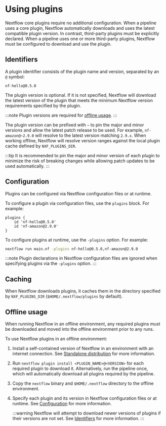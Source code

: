 
# Using plugins

Nextflow core plugins require no additional configuration. When a pipeline uses a core plugin, Nextflow automatically downloads and uses the latest compatible plugin version. In contrast, third-party plugins must be explicitly declared. When a pipeline uses one or more third-party plugins, Nextflow must be configured to download and use the plugin.

## Identifiers

A plugin identifier consists of the plugin name and version, separated by an `@` symbol:

```
nf-hello@0.5.0
```

The plugin version is optional. If it is not specified, Nextflow will download the latest version of the plugin that meets the minimum Nextflow version requirements specified by the plugin.

:::note
Plugin versions are required for [offline usage](#offline-usage).
:::

<AddedInVersion version="25.04.0" />

The plugin version can be prefixed with `~` to pin the major and minor versions and allow the latest patch release to be used. For example, `nf-amazon@~2.9.0` will resolve to the latest version matching `2.9.x`. When working offline, Nextflow will resolve version ranges against the local plugin cache defined by `NXF_PLUGINS_DIR`.

:::tip
It is recommended to pin the major and minor version of each plugin to minimize the risk of breaking changes while allowing patch updates to be used automatically.
:::

## Configuration

Plugins can be configured via Nextflow configuration files or at runtime.

To configure a plugin via configuration files, use the `plugins` block. For example:

```nextflow
plugins {
    id 'nf-hello@0.5.0'
    id 'nf-amazon@2.9.0'
}
```

To configure plugins at runtime, use the `-plugins` option. For example:

```bash
nextflow run main.nf -plugins nf-hello@0.5.0,nf-amazon@2.9.0
```

:::note
Plugin declarations in Nextflow configuration files are ignored when specifying plugins via the `-plugins` option.
:::

## Caching

When Nextflow downloads plugins, it caches them in the directory specified by `NXF_PLUGINS_DIR` (`$HOME/.nextflow/plugins` by default).

## Offline usage

When running Nextflow in an offline environment, any required plugins must be downloaded and moved into the offline environment prior to any runs.

To use Nextflow plugins in an offline environment:

1. Install a self-contained version of Nextflow in an environment with an internet connection. See [Standalone distribution][install-standalone] for more information.

2. Run `nextflow plugin install <PLUGIN_NAME>@<VERSION>` for each required plugin to download it. Alternatively, run the pipeline once, which will automatically download all plugins required by the pipeline.

3. Copy the `nextflow` binary and `$HOME/.nextflow` directory to the offline environment.

4. Specify each plugin and its version in Nextflow configuration files or at runtime. See [Configuration][using-plugins-config] for more information.

    :::warning
    Nextflow will attempt to download newer versions of plugins if their versions are not set. See [Identifiers][using-plugins-identifiers] for more information.
    :::

[install-standalone]: /nextflow_docs/nextflow_repo/docs/install.mdx#standalone-distribution
[using-plugins-config]: /nextflow_docs/nextflow_repo/docs/plugins/using-plugins.mdx#configuration
[using-plugins-identifiers]: /nextflow_docs/nextflow_repo/docs/plugins/using-plugins.mdx#identifiers

